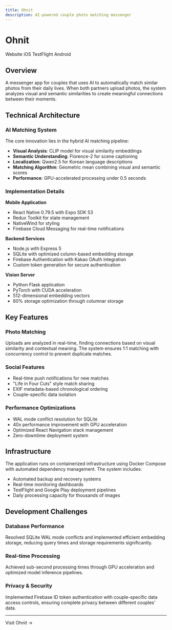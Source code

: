```yaml
---
title: Ohnit
description: AI-powered couple photo matching messenger
---
```



# Ohnit

<div style={{ marginBottom: '2rem' }}>
  <Link
    className="button button--primary"
    to="https://ohn.it.kr"
    style={{ marginRight: '1rem' }}
  >
    Website
  </Link>
  <Link
    className="button button--secondary"
    to="https://testflight.apple.com/join/AhBvwJXd"
    style={{ marginRight: '1rem' }}
  >
    iOS TestFlight
  </Link>
  <Link
    className="button button--secondary"
    to="https://play.google.com/store/apps/details?id=kr.it.ohn"
  >
    Android
  </Link>
</div>

## Overview

A messenger app for couples that uses AI to automatically match similar photos from their daily lives. When both partners upload photos, the system analyzes visual and semantic similarities to create meaningful connections between their moments.

## Technical Architecture

### AI Matching System

The core innovation lies in the hybrid AI matching pipeline:

- **Visual Analysis**: CLIP model for visual similarity embeddings
- **Semantic Understanding**: Florence-2 for scene captioning
- **Localization**: Qwen2.5 for Korean language descriptions
- **Matching Algorithm**: Geometric mean combining visual and semantic scores
- **Performance**: GPU-accelerated processing under 0.5 seconds

### Implementation Details

**Mobile Application**
- React Native 0.79.5 with Expo SDK 53
- Redux Toolkit for state management
- NativeWind for styling
- Firebase Cloud Messaging for real-time notifications

**Backend Services**
- Node.js with Express 5
- SQLite with optimized column-based embedding storage
- Firebase Authentication with Kakao OAuth integration
- Custom token generation for secure authentication

**Vision Server**
- Python Flask application
- PyTorch with CUDA acceleration
- 512-dimensional embedding vectors
- 60% storage optimization through columnar storage

## Key Features

### Photo Matching
Uploads are analyzed in real-time, finding connections based on visual similarity and contextual meaning. The system ensures 1:1 matching with concurrency control to prevent duplicate matches.

### Social Features
- Real-time push notifications for new matches
- "Life in Four Cuts" style match sharing
- EXIF metadata-based chronological ordering
- Couple-specific data isolation

### Performance Optimizations
- WAL mode conflict resolution for SQLite
- 40x performance improvement with GPU acceleration
- Optimized React Navigation stack management
- Zero-downtime deployment system

## Infrastructure

The application runs on containerized infrastructure using Docker Compose with automated dependency management. The system includes:

- Automated backup and recovery systems
- Real-time monitoring dashboards
- TestFlight and Google Play deployment pipelines
- Daily processing capacity for thousands of images

## Development Challenges

### Database Performance
Resolved SQLite WAL mode conflicts and implemented efficient embedding storage, reducing query times and storage requirements significantly.

### Real-time Processing
Achieved sub-second processing times through GPU acceleration and optimized model inference pipelines.

### Privacy & Security
Implemented Firebase ID token authentication with couple-specific data access controls, ensuring complete privacy between different couples' data.

---

<div style={{ marginTop: '2rem', textAlign: 'center' }}>
  <Link
    className="button button--primary button--lg"
    to="https://ohn.it.kr"
  >
    Visit Ohnit →
  </Link>
</div>